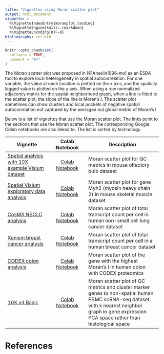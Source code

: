 ```yaml
---
title: "Vignettes using Moran scatter plot"
output: html_document
vignette: >
  %\VignetteIndexEntry{moranplot_landing}
  %\VignetteEngine{knitr::rmarkdown}
  %\VignetteEncoding{UTF-8}
bibliography: ref.bib
---
```


```r
knitr::opts_chunk$set(
  collapse = TRUE,
  comment = "#>"
)
```

The Moran scatter plot was proposed in [@Anselin1996-mo] as an ESDA tool to explore local heterogeneity in spatial autocorrelation. For one variable, the value at each location is plotted on the x axis, and the spatially lagged value is plotted on the y axis. When using a row normalized adjacency matrix for the spatial neighborhood graph, when a line is fitted to the scatter plot, the slope of the line is Moran's I. The scatter plot sometimes can show clusters and local pockets of negative spatial autocorrelation not captured by the averaged out global metric of Moran's I.

Below is a list of vignettes that use the Moran scatter plot. The links point to the sections that use the Moran scatter plot. The corresponding Google Colab notebooks are also linked to. The list is sorted by technology.

| Vignette | Colab Notebook | Description |
|--------------------|:---------------:|---------------------------------|
| [Spatial analysis with 10X example Visium dataset](https://pachterlab.github.io/voyager/articles/visium_10x_spatial.html#spatial-autocorrelation-of-qc-metrics) | [Colab Notebook](https://colab.research.google.com/github/pachterlab/voyager/blob/documentation-devel/vignettes/visium_10x.ipynb) | Moran scatter plot for QC metrics in mouse olfactory bulb dataset
| [Spatial Visium exploratory data analysis](https://pachterlab.github.io/voyager/articles/vig2_visium.html#morans-i) | [Colab Notebook](https://colab.research.google.com/github/pachterlab/voyager/blob/documentation-devel/vignettes/vig2_visium.ipynb) | Moran scatter plot for gene Myh2 (myosin heavy chain 2) in mouse skeletal muscle dataset
| [CosMX NSCLC analysis](https://pachterlab.github.io/voyager/articles/vig4_cosmx.html#spatial-autocorrelation-in-qc-metrics) | [Colab Notebook](https://colab.research.google.com/github/pachterlab/voyager/blob/documentation-devel/vignettes/vig4_cosmx.ipynb) | Moran scatter plot of total transcript count per cell in human non-small cell lung cancer dataset
| [Xenium breast cancer analysis](https://pachterlab.github.io/voyager/articles/vig5_xenium.html#spatial-autocorrelation-of-qc-metrics) | [Colab Notebook](https://colab.research.google.com/github/pachterlab/voyager/blob/documentation-devel/vignettes/vig5_xenium.ipynb) | Moran scatter plot of total transcript count per cell in a human breast cancer dataset
| [CODEX colon analysis](https://pachterlab.github.io/voyager/dev/articles/vig8_codex.html#spatial-eda) | [Colab Notebook](https://colab.research.google.com/github/pachterlab/voyager/blob/documentation-devel/vignettes/vig8_codex.ipynb) | Moran scatter plot of the gene with the highest Moran's I in human colon with CODEX proteomics
| [10X v3 Basic](https://pachterlab.github.io/voyager/articles/nonspatial.html#moran-plot) | [Colab Notebook](https://colab.research.google.com/github/pachterlab/voyager/blob/documentation-devel/vignettes/nonspatial.ipynb) | Moran scatter plot of QC metrics and cluster marker genes to non-spatial human PBMC scRNA-seq dataset, with k nearest neighbor graph in gene expression PCA space rather than histological space

# References

